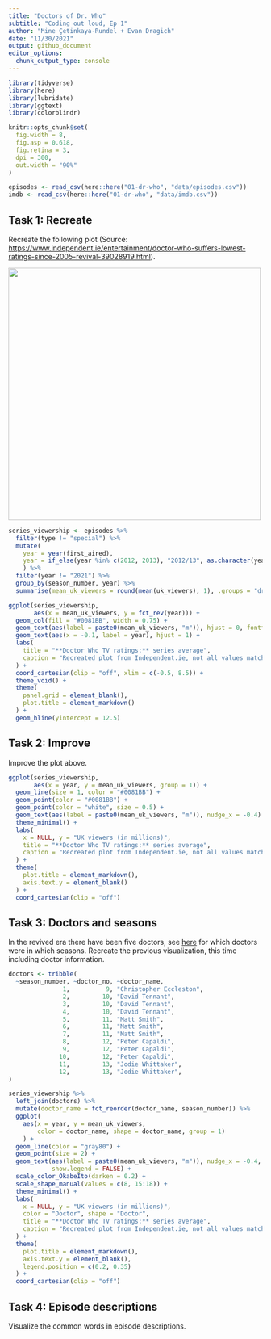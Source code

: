 ```yaml
---
title: "Doctors of Dr. Who"
subtitle: "Coding out loud, Ep 1"
author: "Mine Çetinkaya-Rundel + Evan Dragich"
date: "11/30/2021"
output: github_document
editor_options: 
  chunk_output_type: console
---
```


```r
library(tidyverse)
library(here)
library(lubridate)
library(ggtext)
library(colorblindr)
```

```r
knitr::opts_chunk$set(
  fig.width = 8,
  fig.asp = 0.618,
  fig.retina = 3,
  dpi = 300,
  out.width = "90%"
)
```

```r
episodes <- read_csv(here::here("01-dr-who", "data/episodes.csv"))
imdb <- read_csv(here::here("01-dr-who", "data/imdb.csv"))
```

## Task 1: Recreate

Recreate the following plot (Source: <https://www.independent.ie/entertainment/doctor-who-suffers-lowest-ratings-since-2005-revival-39028919.html>).

[![](https://image.assets.pressassociation.io/v2/image/production/3fe8f7647e7f1e4f6e5b298f1fa288c0Y29udGVudHNlYXJjaCwxNTgzODU3MjQy/2.51242519.jpg?w=1280){width="500"}](https://www.independent.ie/entertainment/doctor-who-suffers-lowest-ratings-since-2005-revival-39028919.html)

```r
series_viewership <- episodes %>%
  filter(type != "special") %>%
  mutate(
    year = year(first_aired),
    year = if_else(year %in% c(2012, 2013), "2012/13", as.character(year))
    ) %>%
  filter(year != "2021") %>%
  group_by(season_number, year) %>%
  summarise(mean_uk_viewers = round(mean(uk_viewers), 1), .groups = "drop")

ggplot(series_viewership,
       aes(x = mean_uk_viewers, y = fct_rev(year))) +
  geom_col(fill = "#0081BB", width = 0.75) +
  geom_text(aes(label = paste0(mean_uk_viewers, "m")), hjust = 0, fontface = "bold", nudge_x = 0.1) +
  geom_text(aes(x = -0.1, label = year), hjust = 1) +
  labs(
    title = "**Doctor Who TV ratings:** series average",
    caption = "Recreated plot from Independent.ie, not all values match."
  ) +
  coord_cartesian(clip = "off", xlim = c(-0.5, 8.5)) +
  theme_void() +
  theme(
    panel.grid = element_blank(),
    plot.title = element_markdown()
  ) +
  geom_hline(yintercept = 12.5)
```

## Task 2: Improve

Improve the plot above.

```r
ggplot(series_viewership,
       aes(x = year, y = mean_uk_viewers, group = 1)) +
  geom_line(size = 1, color = "#0081BB") +
  geom_point(color = "#0081BB") +
  geom_point(color = "white", size = 0.5) +
  geom_text(aes(label = paste0(mean_uk_viewers, "m")), nudge_x = -0.4) + 
  theme_minimal() +
  labs(
    x = NULL, y = "UK viewers (in millions)",
    title = "**Doctor Who TV ratings:** series average",
    caption = "Recreated plot from Independent.ie, not all values match."
  ) +
  theme(
    plot.title = element_markdown(),
    axis.text.y = element_blank()
  ) +
  coord_cartesian(clip = "off")
```

## Task 3: Doctors and seasons

In the revived era there have been five doctors, see [here](https://en.wikipedia.org/wiki/List_of_Doctor_Who_episodes_(2005%E2%80%93present)#Regular_seasons) for which doctors were in which seasons. Recreate the previous visualization, this time including doctor information.

```r
doctors <- tribble(
  ~season_number, ~doctor_no, ~doctor_name,
               1,          9, "Christopher Eccleston",
               2,         10, "David Tennant",
               3,         10, "David Tennant",
               4,         10, "David Tennant",
               5,         11, "Matt Smith",
               6,         11, "Matt Smith",
               7,         11, "Matt Smith",
               8,         12, "Peter Capaldi",
               9,         12, "Peter Capaldi",
              10,         12, "Peter Capaldi",
              11,         13, "Jodie Whittaker",
              12,         13, "Jodie Whittaker",
)
```

```r
series_viewership %>%
  left_join(doctors) %>%
  mutate(doctor_name = fct_reorder(doctor_name, season_number)) %>%
  ggplot(
    aes(x = year, y = mean_uk_viewers, 
        color = doctor_name, shape = doctor_name, group = 1)
    ) +
  geom_line(color = "gray80") +
  geom_point(size = 2) +
  geom_text(aes(label = paste0(mean_uk_viewers, "m")), nudge_x = -0.4,
            show.legend = FALSE) + 
  scale_color_OkabeIto(darken = 0.2) +
  scale_shape_manual(values = c(8, 15:18)) +
  theme_minimal() +
  labs(
    x = NULL, y = "UK viewers (in millions)",
    color = "Doctor", shape = "Doctor",
    title = "**Doctor Who TV ratings:** series average",
    caption = "Recreated plot from Independent.ie, not all values match."
  ) +
  theme(
    plot.title = element_markdown(),
    axis.text.y = element_blank(),
    legend.position = c(0.2, 0.35)
  ) +
  coord_cartesian(clip = "off")
```

## Task 4: Episode descriptions

Visualize the common words in episode descriptions.
